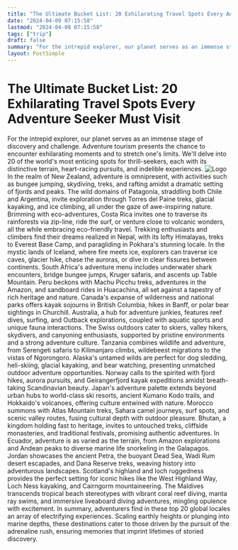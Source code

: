 ```yaml
---
title: "The Ultimate Bucket List: 20 Exhilarating Travel Spots Every Adventure Seeker Must Visit"
date: "2024-04-09 07:15:58"
lastmod: "2024-04-09 07:15:58"
tags: ["trip"]
draft: false
summary: "For the intrepid explorer, our planet serves as an immense stage of discovery and challenge. Adventure tourism presents the chance to encounter exhilarating moments and to stretch one's limits. We'll delve into 20 of the world's most enticing spots for thrill-seekers, each with its distinctive terrain, heart-racing pursuits, and indelible experiences."
layout: PostSimple
---
```

# The Ultimate Bucket List: 20 Exhilarating Travel Spots Every Adventure Seeker Must Visit
For the intrepid explorer, our planet serves as an immense stage of discovery and challenge. Adventure tourism presents the chance to encounter exhilarating moments and to stretch one's limits. We'll delve into 20 of the world's most enticing spots for thrill-seekers, each with its distinctive terrain, heart-racing pursuits, and indelible experiences.
<img alt="Logo" class="lazyImg" data-src="https://cdn.seniorsselection.com/src_image/3478c5c2540ef089b7730dcb38d96afd.webp" src="/statics/image/loading.webp"/>
In the realm of New Zealand, adventure is omnipresent, with activities such as bungee jumping, skydiving, treks, and rafting amidst a dramatic setting of fjords and peaks.
The wild domains of Patagonia, straddling both Chile and Argentina, invite exploration through Torres del Paine treks, glacial kayaking, and ice climbing, all under the gaze of awe-inspiring nature.
Brimming with eco-adventures, Costa Rica invites one to traverse its rainforests via zip-line, ride the surf, or venture close to volcanic wonders, all the while embracing eco-friendly travel.
Trekking enthusiasts and climbers find their dreams realized in Nepal, with its lofty Himalayas, treks to Everest Base Camp, and paragliding in Pokhara's stunning locale.
In the mystic lands of Iceland, where fire meets ice, explorers can traverse ice caves, glacier hike, chase the auroras, or dive in clear fissures between continents.
South Africa's adventure menu includes underwater shark encounters, bridge bungee jumps, Kruger safaris, and ascents up Table Mountain.
Peru beckons with Machu Picchu treks, adventures in the Amazon, and sandboard rides in Huacachina, all set against a tapestry of rich heritage and nature.
Canada's expanse of wilderness and national parks offers kayak sojourns in British Columbia, hikes in Banff, or polar bear sightings in Churchill.
Australia, a hub for adventure junkies, features reef dives, surfing, and Outback explorations, coupled with aquatic sports and unique fauna interactions.
The Swiss outdoors cater to skiers, valley hikers, skydivers, and canyoning enthusiasts, supported by pristine environments and a strong adventure culture.
Tanzania combines wildlife and adventure, from Serengeti safaris to Kilimanjaro climbs, wildebeest migrations to the vistas of Ngorongoro.
Alaska's untamed wilds are perfect for dog sledding, heli-skiing, glacial kayaking, and bear watching, presenting unmatched outdoor adventure opportunities.
Norway calls to the spirited with fjord hikes, aurora pursuits, and Geirangerfjord kayak expeditions amidst breath-taking Scandinavian beauty.
Japan's adventure palette extends beyond urban hubs to world-class ski resorts, ancient Kumano Kodo trails, and Hokkaido's volcanoes, offering culture entwined with nature.
Morocco summons with Atlas Mountain treks, Sahara camel journeys, surf spots, and scenic valley routes, fusing cultural depth with outdoor pleasure.
Bhutan, a kingdom holding fast to heritage, invites to untouched treks, cliffside monasteries, and traditional festivals, promising authentic adventures.
In Ecuador, adventure is as varied as the terrain, from Amazon explorations and Andean peaks to diverse marine life snorkeling in the Galapagos.
Jordan showcases the ancient Petra, the buoyant Dead Sea, Wadi Rum desert escapades, and Dana Reserve treks, weaving history into adventurous landscapes.
Scotland's highland and loch ruggedness provides the perfect setting for iconic hikes like the West Highland Way, Loch Ness kayaking, and Cairngorm mountaineering.
The Maldives transcends tropical beach stereotypes with vibrant coral reef diving, manta ray swims, and immersive liveaboard diving adventures, mingling opulence with excitement.
In summary, adventurers find in these top 20 global locales an array of electrifying experiences. Scaling earthly heights or plunging into marine depths, these destinations cater to those driven by the pursuit of the adrenaline rush, ensuring memories that imprint lifetimes of storied discovery.
        